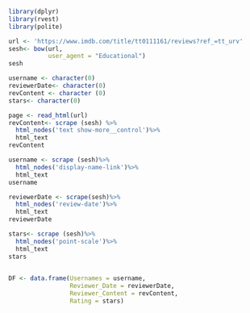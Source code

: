 ```r
library(dplyr)
library(rvest)
library(polite)

```

```r
url <- 'https://www.imdb.com/title/tt0111161/reviews?ref_=tt_urv'
sesh<- bow(url,
           user_agent = "Educational")
sesh
```

```r
username <- character(0)
reviewerDate<- character(0)
revContent <- character (0)
stars<- character(0)

```

```r
page <- read_html(url)
revContent<- scrape (sesh) %>%
  html_nodes('text show-more__control')%>%
  html_text
revContent
```

```r
username <- scrape (sesh)%>%
  html_nodes('display-name-link')%>%
  html_text
username
```

```r
reviewerDate <- scrape(sesh)%>%
  html_nodes('review-date')%>%
  html_text
reviewerDate
```

```r
stars<- scrape (sesh)%>%
  html_nodes('point-scale')%>%
  html_text
stars  
  
```

```r
DF <- data.frame(Usernames = username,
                 Reviewer_Date = reviewerDate,
                 Reviewer_Content = revContent,
                 Rating = stars)
```

